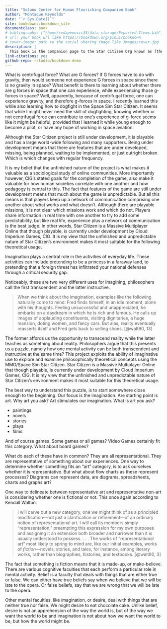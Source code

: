```yaml
---
title: "Solano Center for Human Flourishing Companion Book"
author: "Montaque Reynolds"
date: "`r Sys.Date()`"
site: bookdown::bookdown_site
documentclass: book
# bibliography: ["/home/redapemusic35/data_storage/Exported-Items.bib"]
# url: your book url like https://bookdown.org/yihui/bookdown
# cover-image: path to the social sharing image like images/cover.jpg
description: |
  This book is the companion page to the Star Citizen Org known as [the Solano Center for Human Flourishing, or SCHF](https://robertsspaceindustries.com/orgs/SCHF). Star Citizen is a MMO (Mass Multiplayer Online)/Space Simulator that is currently under development by CIG (Cloud Imperium Games). Orgs are community spaces that allow players in the game to gather around shared interests and vision for the game.
link-citations: yes
github-repo: rstudio/bookdown-demo
---
```


What is centrifugal force? What are G forces? If G forces have to do with gravity, then would someone not experience G forces in space since there is no gravity in space? What benefit is there to learning about whether there are g forces in space that one can experience, while experiencing those g-forces in space? Well, apparently, because of centrifugal force, one can experience gravity, and therefore g-forces in space. I recently learned this while also learning how to dogfight in the Space Sim Star Citizen. It seems that while I might never need the skill of dogfighting, knowing whether or not centrifugal force can contribute to one's experience of g-force seems like it might be helpful, provided that I learned it while young enough to become a pilot, or have any hope of working in space aviation.


Although the Star Citizen project is still under development, it is playable and has a large world-wide following and many supporters. Being under development means that there are features that are under developed, missing, being planned, waiting to be implemented, or just outright broken. Which is which changes with regular frequency.

It is my belief that the unfinished nature of the project is what makes it valuable as a sociological study of online communities. More importantly however, CIG's stated goals for the completion of the game, also make it valuable for how human societies correlate with one another and how pedagogy is central to this. The fact that features of the game are still under development means that much about the game is unpredictable. But all this means is that players keep up a network of communication comprising one another about what works and what doesn't. Although there are playable missions, it is not clear which missions work and which do not. Players share information in real time with one another to try to add some predictability, but like real life, experience plus a network of communication is the best judge. In other words, Star Citizen is a Massive Multiplayer Online that though playable, is currently under development by Cloud Imperium Games, CIG. It is my view that the unfinished and unpredictable nature of Star Citizen's environment makes it most suitable for the following theoretical usage.

Imagination plays a central role in the activities of everyday life. These activities can include pretending to be a princess in a faraway land, to pretending that a foreign threat has infiltrated your national defenses through a critical security gap.

Noticeably, these are two very different uses for imagining, philosophers call the first transcendent and the latter instructive.

> When we think about the imagination, examples like the following naturally come to mind: Fred finds himself, in an idle moment, alone with his thoughts. Feeling unsuccessful and unappreciated, he embarks on a daydream in which he is rich and famous. He calls up images of applauding constituents, visiting dignitaries, a huge mansion, doting women, and fancy cars. But alas, reality eventually reasserts itself and Fred gets back to selling shoes. [@walt90, 13]

The former affords us the opportunity to transcend reality while the latter teaches us something about reality. Philosophers argue that this presents us a puzzle, namely how one mental activity can be both transcendent and instructive at the same time? This project exploits the ability of imaginative use to explore and examine philosophically theoretical concepts using the MMO/Space Sim Star Citizen. Star Citizen is a Massive Multiplayer Online that though playable, is currently under development by Cloud Imperium Games, CIG. It is my view that the unfinished and unpredictable nature of Star Citizen's environment makes it most suitable for this theoretical usage.

The best way to understand this puzzle, is to start somewhere close enough to the beginning. Our focus is the imagination. Are starting point is art. Why art you ask? Art stimulates our imagination. What is art you ask?

* paintings
* novels
* stories
* plays
* films

And of course games. Some games or all games? Video Games certainly fit this category. What about board games?

What do each of these have in common? They are all representational. They are representative of something about our experiences. One way to determine whether something fits an "art" category, is to ask ourselves whether it is representative. But what about flow charts as these represent processes? Diagrams can represent data, are diagrams, spreadsheets, charts and graphs art?

One way to delineate between representative art and representative non-art is considering whether one is fictional or not. This once again according to Kendall Walton.

> I will carve out a new category, one we might think of as a principled modification---not just a clarification or refinement---of an ordinary notion of representational art. I will call its members simply "representation," preempting this expression for my own purposes and assigning it an extension both broader and narrower than it is usually understood to possess. . . . The works of "representational art" most likely to spring to mind are, like our initial examples, works of *fiction*---novels, stories, and tales, for instance, among literary works, rather than biographies, histories, and textbooks. [@walt90, 3]

The fact that something is fiction means that it is made-up, or make-believe. There are various cognitive faculties that each perform a particular role in mental activity. Belief is a faculty that deals with things that are either true or false. We can either have true beliefs say when we believe that we will be late to the opera. Or false beliefs, say that we are wrong that we will be late to the opera.

Other mental faculties, like imagination, or desire, deal with things that are neither true nor false. We might desire to eat chocolate cake. Unlike belief, desire is not an apprehension of the way the world is, but of the way we want the world to be and imagination is not about how we want the world to be, but how the world might be.
